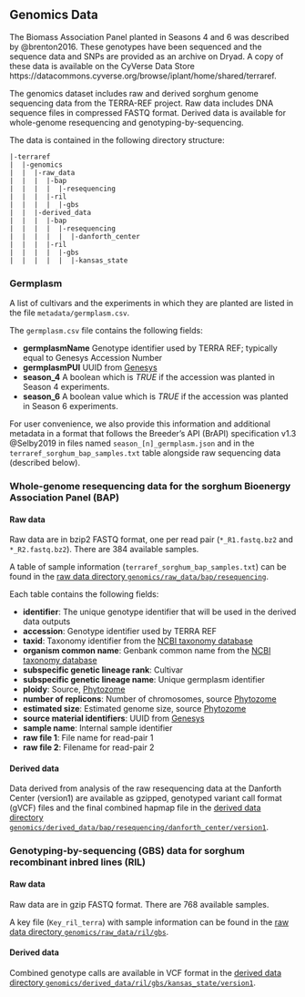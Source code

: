 
## Genomics Data

The Biomass Association Panel planted in Seasons 4 and 6 was described by @brenton2016. These genotypes have been sequenced and the sequence data and SNPs are provided as an archive on Dryad. A copy of these data is available on the CyVerse Data Store https://datacommons.cyverse.org/browse/iplant/home/shared/terraref.

The genomics dataset includes raw and derived sorghum genome sequencing data from the TERRA-REF project. Raw data includes DNA sequence files in compressed FASTQ format. Derived data is available for whole-genome resequencing and genotyping-by-sequencing.

The data is contained in the following directory structure:

```
|-terraref
|  |-genomics
|  |  |-raw_data
|  |  |  |-bap
|  |  |  |  |-resequencing
|  |  |  |-ril
|  |  |  |  |-gbs
|  |  |-derived_data
|  |  |  |-bap
|  |  |  |  |-resequencing
|  |  |  |  |  |-danforth_center
|  |  |  |-ril
|  |  |  |  |-gbs
|  |  |  |  |  |-kansas_state
```

### Germplasm

 A list of cultivars and the experiments in which they are planted are listed in the file `metadata/germplasm.csv`.

 The `germplasm.csv` file contains the following fields:

* **germplasmName** Genotype identifier used by TERRA REF; typically equal to Genesys Accession Number
* **germplasmPUI** UUID from [Genesys](https://www.genesys-pgr.org)
* **season_4** A boolean which is _TRUE_ if the accession was planted in Season 4 experiments.
* **season_6** A boolean value which is _TRUE_ if the accession was planted in Season 6 experiments.

For user convenience, we also provide this information and additional metadata in a format that follows the Breeder's API (BrAPI) specification v1.3 @Selby2019 in files named `season_[n]_germplasm.json` and in the `terraref_sorghum_bap_samples.txt` table alongside raw sequencing data (described below).

### Whole-genome resequencing data for the sorghum Bioenergy Association Panel (BAP)

#### Raw data

Raw data are in bzip2 FASTQ format, one per read pair (`*_R1.fastq.bz2` and `*_R2.fastq.bz2`).
There are 384 available samples.

A table of sample information (`terraref_sorghum_bap_samples.txt`) can be found in the
[raw data directory `genomics/raw_data/bap/resequencing`](https://datacommons.cyverse.org/browse/iplant/home/shared/terraref/genomics/raw_data/bap/resequencing).

Each table contains the following fields:

* **identifier**: The unique genotype identifier that will be used in the derived data outputs
* **accession**: Genotype identifier used by TERRA REF
* **taxid**: Taxonomy identifier from the [NCBI taxonomy database](https://www.ncbi.nlm.nih.gov/Taxonomy/Browser/wwwtax.cgi?id=4558)
* **organism common name**: Genbank common name from the [NCBI taxonomy database](https://www.ncbi.nlm.nih.gov/Taxonomy/Browser/wwwtax.cgi?id=4558)
* **subspecific genetic lineage rank**: Cultivar
* **subspecific genetic lineage name**: Unique germplasm identifier
* **ploidy**: Source, [Phytozome](https://phytozome.jgi.doe.gov/pz/portal.html#!info?alias=Org_Sbicolor)
* **number of replicons**: Number of chromosomes, source [Phytozome](https://phytozome.jgi.doe.gov/pz/portal.html#!info?alias=Org_Sbicolor)
* **estimated size**: Estimated genome size, source [Phytozome](https://phytozome.jgi.doe.gov/pz/portal.html#!info?alias=Org_Sbicolor)
* **source material identifiers**: UUID from [Genesys](https://www.genesys-pgr.org)
* **sample name**: Internal sample identifier
* **raw file 1**: File name for read-pair 1
* **raw file 2**: Filename for read-pair 2

#### Derived data

Data derived from analysis of the raw resequencing data at the Danforth Center (version1)
are available as gzipped, genotyped variant call format (gVCF) files and the final
combined hapmap file in the
[derived data directory `genomics/derived_data/bap/resequencing/danforth_center/version1`](https://datacommons.cyverse.org/browse/iplant/home/shared/terraref/genomics/derived_data/bap/resequencing/danforth_center/version1).

### Genotyping-by-sequencing (GBS) data for sorghum recombinant inbred lines (RIL)

#### Raw data

Raw data are in gzip FASTQ format. There are 768 available samples.

A key file (`Key_ril_terra`) with sample information can be found in the
[raw data directory `genomics/raw_data/ril/gbs`](https://datacommons.cyverse.org/browse/iplant/home/shared/terraref/genomics/raw_data/ril/gbs).

#### Derived data

Combined genotype calls are available in VCF format in the
[derived data directory \n `genomics/derived_data/ril/gbs/kansas_state/version1`](https://datacommons.cyverse.org/browse/iplant/home/shared/terraref/genomics/derived_data/ril/gbs/kansas_state/version1).
